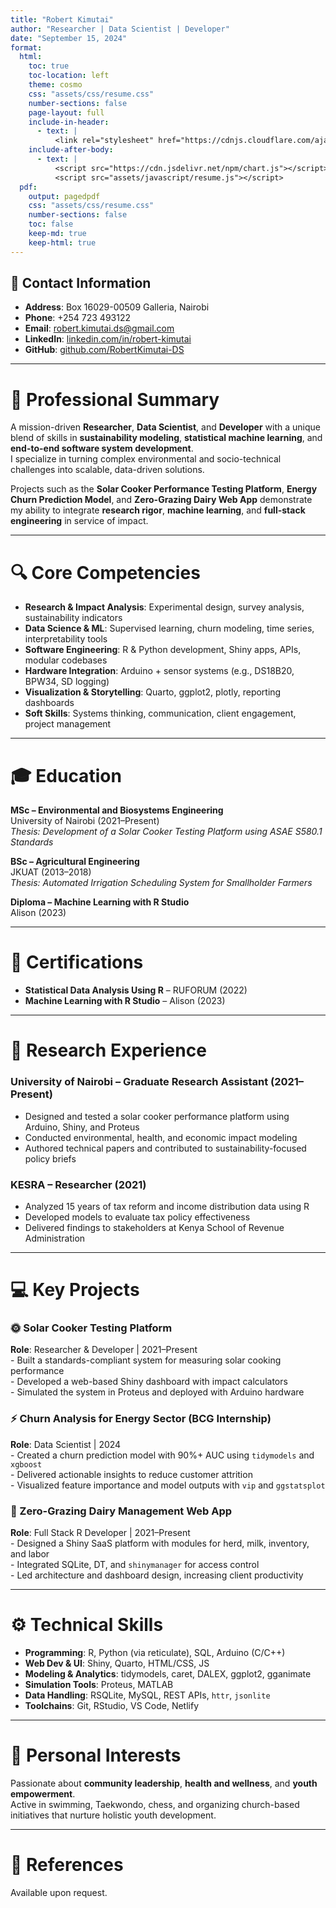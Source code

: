 ```yaml
---
title: "Robert Kimutai"
author: "Researcher | Data Scientist | Developer"
date: "September 15, 2024"
format:
  html:
    toc: true
    toc-location: left
    theme: cosmo
    css: "assets/css/resume.css"
    number-sections: false
    page-layout: full
    include-in-header:
      - text: |
          <link rel="stylesheet" href="https://cdnjs.cloudflare.com/ajax/libs/font-awesome/6.0.0-beta3/css/all.min.css">
    include-after-body:
      - text: |
          <script src="https://cdn.jsdelivr.net/npm/chart.js"></script>
          <script src="assets/javascript/resume.js"></script>
  pdf:
    output: pagedpdf
    css: "assets/css/resume.css"
    number-sections: false
    toc: false
    keep-md: true
    keep-html: true
---
```



::: resume-section
# 📇 Contact Information

-   <i class="fas fa-home"></i> **Address**: Box 16029-00509 Galleria, Nairobi\
-   <i class="fas fa-phone"></i> **Phone**: +254 723 493122\
-   <i class="fas fa-envelope"></i> **Email**: [robert.kimutai.ds\@gmail.com](mailto:robert.kimutai.ds@gmail.com)\
-   <i class="fab fa-linkedin"></i> **LinkedIn**: [linkedin.com/in/robert-kimutai](https://www.linkedin.com/in/robert-kimutai-921608330/)\
-   <i class="fab fa-github"></i> **GitHub**: [github.com/RobertKimutai-DS](https://github.com/RobertKimutai-DS)
:::

------------------------------------------------------------------------

# 🎯 Professional Summary

A mission-driven **Researcher**, **Data Scientist**, and **Developer** with a unique blend of skills in **sustainability modeling**, **statistical machine learning**, and **end-to-end software system development**.\
I specialize in turning complex environmental and socio-technical challenges into scalable, data-driven solutions.

Projects such as the **Solar Cooker Performance Testing Platform**, **Energy Churn Prediction Model**, and **Zero-Grazing Dairy Web App** demonstrate my ability to integrate **research rigor**, **machine learning**, and **full-stack engineering** in service of impact.

------------------------------------------------------------------------

# 🔍 Core Competencies

-   **Research & Impact Analysis**: Experimental design, survey analysis, sustainability indicators\
-   **Data Science & ML**: Supervised learning, churn modeling, time series, interpretability tools\
-   **Software Engineering**: R & Python development, Shiny apps, APIs, modular codebases\
-   **Hardware Integration**: Arduino + sensor systems (e.g., DS18B20, BPW34, SD logging)\
-   **Visualization & Storytelling**: Quarto, ggplot2, plotly, reporting dashboards\
-   **Soft Skills**: Systems thinking, communication, client engagement, project management

------------------------------------------------------------------------

# 🎓 Education

**MSc – Environmental and Biosystems Engineering**\
University of Nairobi (2021–Present)\
*Thesis: Development of a Solar Cooker Testing Platform using ASAE S580.1 Standards*

**BSc – Agricultural Engineering**\
JKUAT (2013–2018)\
*Thesis: Automated Irrigation Scheduling System for Smallholder Farmers*

**Diploma – Machine Learning with R Studio**\
Alison (2023)

------------------------------------------------------------------------

# 📜 Certifications

-   **Statistical Data Analysis Using R** – RUFORUM (2022)\
-   **Machine Learning with R Studio** – Alison (2023)

------------------------------------------------------------------------

# 🧪 Research Experience

### University of Nairobi – Graduate Research Assistant (2021–Present)

-   Designed and tested a solar cooker performance platform using Arduino, Shiny, and Proteus\
-   Conducted environmental, health, and economic impact modeling\
-   Authored technical papers and contributed to sustainability-focused policy briefs

### KESRA – Researcher (2021)

-   Analyzed 15 years of tax reform and income distribution data using R\
-   Developed models to evaluate tax policy effectiveness\
-   Delivered findings to stakeholders at Kenya School of Revenue Administration

------------------------------------------------------------------------

# 💻 Key Projects

### 🌞 Solar Cooker Testing Platform

**Role**: Researcher & Developer \| 2021–Present\
- Built a standards-compliant system for measuring solar cooking performance\
- Developed a web-based Shiny dashboard with impact calculators\
- Simulated the system in Proteus and deployed with Arduino hardware

### ⚡ Churn Analysis for Energy Sector (BCG Internship)

**Role**: Data Scientist \| 2024\
- Created a churn prediction model with 90%+ AUC using `tidymodels` and `xgboost`\
- Delivered actionable insights to reduce customer attrition\
- Visualized feature importance and model outputs with `vip` and `ggstatsplot`

### 🐄 Zero-Grazing Dairy Management Web App

**Role**: Full Stack R Developer \| 2021–Present\
- Designed a Shiny SaaS platform with modules for herd, milk, inventory, and labor\
- Integrated SQLite, DT, and `shinymanager` for access control\
- Led architecture and dashboard design, increasing client productivity

------------------------------------------------------------------------

# ⚙️ Technical Skills

-   **Programming**: R, Python (via reticulate), SQL, Arduino (C/C++)\
-   **Web Dev & UI**: Shiny, Quarto, HTML/CSS, JS\
-   **Modeling & Analytics**: tidymodels, caret, DALEX, ggplot2, gganimate\
-   **Simulation Tools**: Proteus, MATLAB\
-   **Data Handling**: RSQLite, MySQL, REST APIs, `httr`, `jsonlite`\
-   **Toolchains**: Git, RStudio, VS Code, Netlify

------------------------------------------------------------------------

# 🧘 Personal Interests

Passionate about **community leadership**, **health and wellness**, and **youth empowerment**.\
Active in swimming, Taekwondo, chess, and organizing church-based initiatives that nurture holistic youth development.

------------------------------------------------------------------------

# 📁 References

Available upon request.
